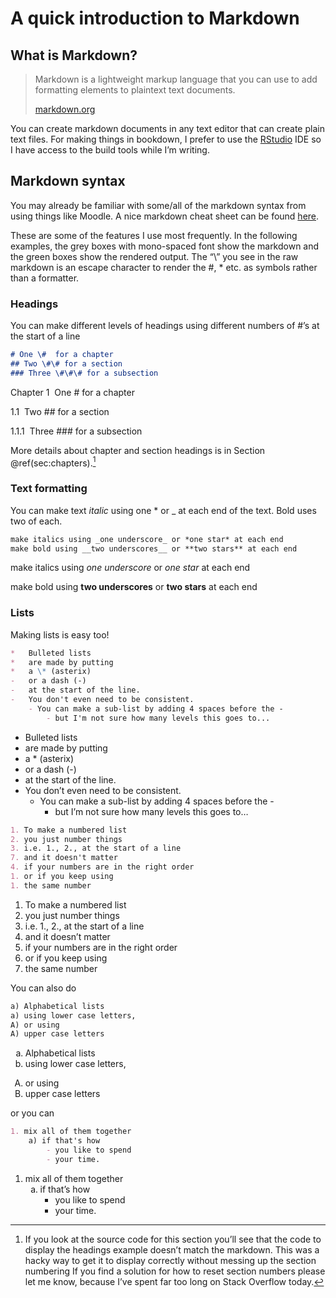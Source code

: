 # A quick introduction to Markdown {#sec:intro-markdown}

## What is Markdown? {#sec:what-is-markdown}

> Markdown is a lightweight markup language that you can use to add formatting elements to plaintext text documents.
>
> [markdown.org](https://www.markdownguide.org/getting-started/)

You can create markdown documents in any text editor that can create plain text files. For making things in bookdown, I prefer to use the  [RStudio](https://www.rstudio.com/, "RStudio") IDE so I have access to the build tools while I'm writing. 

## Markdown syntax {#sec:markdown-syntax}

You may already be familiar with some/all of the markdown syntax from using things like Moodle. A nice markdown cheat sheet can be found [here](https://en.support.wordpress.com/markdown-quick-reference/, "markdown cheatsheet").

These are some of the features I use most frequently. In the following examples, the grey boxes with mono-spaced font show the markdown and the green boxes show the rendered output. The "\\" you see in the raw markdown is an escape character to render the \#, \* etc. as symbols rather than a formatter. 

### Headings {#sec:heading-syntax}

You can make different levels of headings using different numbers of \#'s at the start of a line
```markdown
# One \#  for a chapter 
## Two \#\# for a section 
### Three \#\#\# for a subsection
```
:::showoutput
:::showh1
Chapter 1 \ One \#  for a chapter 
:::
:::showh2
1.1 \ Two \#\# for a section 
:::
:::showh3
1.1.1 \ Three \#\#\# for a subsection 
:::
:::

More details about chapter and section headings is in Section \@ref(sec:chapters).^[If you look at the source code for this section you'll see that the code to display the headings example doesn't match the markdown. This was a hacky way to get it to display correctly without messing up the section numbering If you find a solution for how to reset section numbers please let me know, because I've spent far too long on Stack Overflow today.]


### Text formatting {#sec:text-formatting}

You can make text *italic* using one \* or \_ at each end of the text. Bold uses two of each. 
```markdown
make italics using _one underscore_ or *one star* at each end
make bold using __two underscores__ or **two stars** at each end
```
:::showoutput
make italics using _one underscore_ or *one star* at each end

make bold using __two underscores__ or **two stars** at each end
:::

### Lists {#sec:lists}

Making lists is easy too!

```markdown
*   Bulleted lists
*   are made by putting
*   a \* (asterix) 
-   or a dash (-)
-   at the start of the line.
-   You don't even need to be consistent.
    - You can make a sub-list by adding 4 spaces before the -
        - but I'm not sure how many levels this goes to...
```
:::showoutput
*   Bulleted lists
*   are made by putting
*   a \* (asterix) 
-   or a dash (-)
-   at the start of the line.
-   You don't even need to be consistent.
    - You can make a sub-list by adding 4 spaces before the -
        - but I'm not sure how many levels this goes to...
:::

```markdown
1. To make a numbered list
2. you just number things
3. i.e. 1., 2., at the start of a line
7. and it doesn't matter
4. if your numbers are in the right order
1. or if you keep using
1. the same number
```
:::showoutput
1. To make a numbered list
2. you just number things
3. i.e. 1., 2., at the start of a line
7. and it doesn't matter
4. if your numbers are in the right order
1. or if you keep using
1. the same number
:::

You can also do
```markdown
a) Alphabetical lists
a) using lower case letters,
A) or using
A) upper case letters
```
:::showoutput
a) Alphabetical lists
a) using lower case letters,
A) or using
A) upper case letters
:::

or you can
```markdown
1. mix all of them together
    a) if that's how
        - you like to spend
        - your time. 
```
:::showoutput
1. mix all of them together
    a) if that's how
        - you like to spend
        - your time. 
:::

